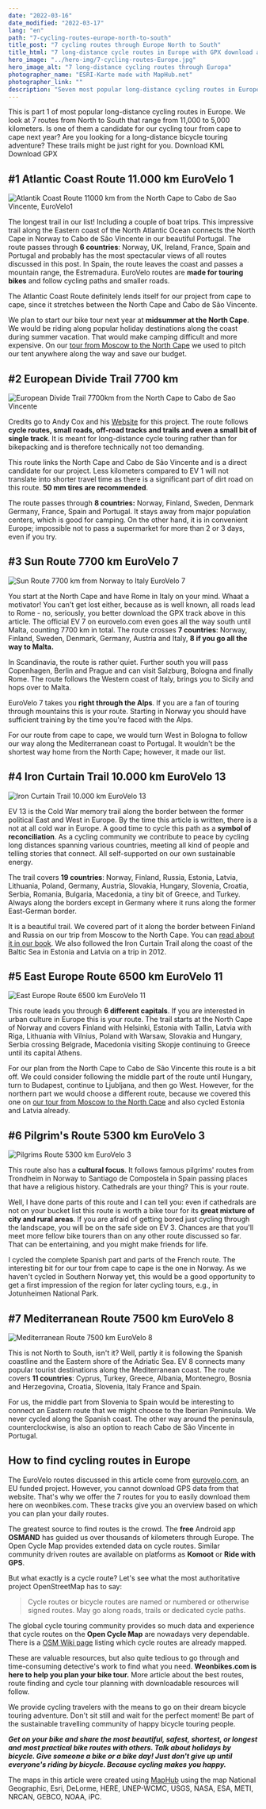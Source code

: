 ```yaml
---
date: "2022-03-16"
date_modified: "2022-03-17"
lang: "en"
path: "7-cycling-routes-europe-north-to-south"
title_post: "7 cycling routes through Europe North to South"
title_html: "7 long-distance cycle routes in Europe with GPX download and map"
hero_image: "../hero-img/7-cycling-routes-Europe.jpg"
hero_image_alt: "7 long-distance cycling routes through Europa"
photographer_name: "ESRI-Karte made with MapHub.net"
photographer_link: ""
description: "Seven most popular long-distance cycling routes in Europe for bike touring from North to South with GPX and KML download. Read all about Europe's vast cycling route network. Part 1 is about EuroVelo 1, 3, 7, 8, 11, 13 and the Europe Divide Trail. Is one of them a candidate for our cape-to-cape tour?"
---
```



This is part 1 of most popular long-distance cycling routes in Europe. We look at 7 routes from North to South that range from 11,000 to 5,000 kilometers. Is one of them a candidate for our cycling tour from cape to cape next year? Are you looking for a long-distance bicycle touring adventure? These trails might be just right for you. Download KML Download GPX

<SevenRoutesDownload />

## #1 Atlantic Coast Route 11.000 km EuroVelo 1

![Atlantik Coast Route 11000 km from the North Cape to Cabo de Sao Vincente, EuroVelo1](../img/EuroVelo1_AtlanticCoastRoute.jpg)

The longest trail in our list! Including a couple of boat trips. This impressive trail along the Eastern coast of the North Atlantic Ocean connects the North Cape in Norway to Cabo de São Vincente in our beautiful Portugal. The route passes through **6 countries**: Norway, UK, Ireland, France, Spain and Portugal and probably has the most spectacular views of all routes discussed in this post. In Spain, the route leaves the coast and passes a mountain range, the Estremadura. EuroVelo routes are **made for touring bikes** and follow cycling paths and smaller roads.

The Atlantic Coast Route definitely lends itself for our project from cape to cape, since it stretches between the North Cape and Cabo de São Vincente.

We plan to start our bike tour next year at **midsummer at the North Cape**. We would be riding along popular holiday destinations along the coast during summer vacation. That would make camping difficult and more expensive. On our [tour from Moscow to the North Cape](https://weonbikes.com/en/book/) we used to pitch our tent anywhere along the way and save our budget.

## #2 European Divide Trail 7700 km

![European Divide Trail 7700km from the North Cape to Cabo de Sao Vincente](../img/European_Divide_Trail.jpg)

Credits go to Andy Cox and his [Website](https://europeandividetrail.com/) for this project. The route follows **cycle routes, small roads, off-road tracks and trails and even a small bit of single track**. It is meant for long-distance cycle touring rather than for bikepacking and is therefore technically not too demanding.

This route links the North Cape and Cabo de São Vincente and is a direct candidate for our project. Less kilometers compared to EV 1 will not translate into shorter travel time as there is a significant part of dirt road on this route. **50 mm tires are recommended**.

The route passes through **8 countries:** Norway, Finland, Sweden, Denmark Germany, France, Spain and Portugal. It stays away from major population centers, which is good for camping. On the other hand, it is in convenient Europe; impossible not to pass a supermarket for more than 2 or 3 days, even if you try.

## #3 Sun Route 7700 km EuroVelo 7

![Sun Route 7700 km from Norway to Italy EuroVelo 7](../img/EuroVelo7_SunRoute.jpg)

You start at the North Cape and have Rome in Italy on your mind. Whaat a motivator! You can't get lost either, because as is well known, all roads lead to Rome - no, seriously, you better download the GPX track above in this article. The official EV 7 on eurovelo.com even goes all the way south until Malta, counting 7700 km in total. The route crosses **7 countries**: Norway, Finland, Sweden, Denmark, Germany, Austria and Italy, **8 if you go all the way to Malta.**

In Scandinavia, the route is rather quiet. Further south you will pass Copenhagen, Berlin and Prague and can visit Salzburg, Bologna and finally Rome. The route follows the Western coast of Italy, brings you to Sicily and hops over to Malta.

EuroVelo 7 takes you **right through the Alps**. If you are a fan of touring through mountains this is your route. Starting in Norway you should have sufficient training by the time you're faced with the Alps.

For our route from cape to cape, we would turn West in Bologna to follow our way along the Mediterranean coast to Portugal. It wouldn't be the shortest way home from the North Cape; however, it made our list.

## #4 Iron Curtain Trail 10.000 km EuroVelo 13

![Iron Curtain Trail 10.000 km EuroVelo 13](..\img\EuroVelo13_IronCurtainTrail.jpg)

EV 13 is the Cold War memory trail along the border between the former political East and West in Europe. By the time this article is written, there is a not at all cold war in Europe. A good time to cycle this path as a **symbol of reconciliation**. As a cycling community we contribute to peace by cycling long distances spanning various countries, meeting all kind of people and telling stories that connect. All self-supported on our own sustainable energy.

The trail covers **19 countries**: Norway, Finland, Russia, Estonia, Latvia, Lithuania, Poland, Germany, Austria, Slovakia, Hungary, Slovenia, Croatia, Serbia, Romania, Bulgaria, Macedonia, a tiny bit of Greece, and Turkey. Always along the borders except in Germany where it runs along the former East-German border.

It is a beautiful trail. We covered part of it along the border between Finland and Russia on our trip from Moscow to the North Cape. You can [read about it in our book](https://weonbikes.com/en/book/). We also followed the Iron Curtain Trail along the coast of the Baltic Sea in Estonia and Latvia on a trip in 2012.

## #5 East Europe Route 6500 km EuroVelo 11

![East Europe Route 6500 km EuroVelo 11](../img/EuroVelo11_EastEuropeRoute.jpg)

This route leads you through **6 different capitals**. If you are interested in urban culture in Europe this is your route. The trail starts at the North Cape of Norway and covers Finland with Helsinki, Estonia with Tallin, Latvia with Riga, Lithuania with Vilnius, Poland with Warsaw, Slovakia and Hungary, Serbia crossing Belgrade, Macedonia visiting Skopje continuing to Greece until its capital Athens.

For our plan from the North Cape to Cabo de São Vincente this route is a bit off. We could consider following the middle part of the route until Hungary, turn to Budapest, continue to Ljubljana, and then go West. However, for the northern part we would choose a different route, because we covered this one on [our tour from Moscow to the North Cape](https://weonbikes.com/en/book/) and also cycled Estonia and Latvia already.

## #6 Pilgrim's Route 5300 km EuroVelo 3

![Pilgrims Route 5300 km EuroVelo 3](../img/EuroVelo3_PilgrimsRoute.jpg)

This route also has a **cultural focus**. It follows famous pilgrims' routes from Trondheim in Norway to Santiago de Compostela in Spain passing places that have a religious history. Cathedrals are your thing? This is your route.

Well, I have done parts of this route and I can tell you: even if cathedrals are not on your bucket list this route is worth a bike tour for its **great mixture of city and rural areas**. If you are afraid of getting bored just cycling through the landscape, you will be on the safe side on EV 3. Chances are that you'll meet more fellow bike tourers than on any other route discussed so far. That can be entertaining, and you might make friends for life.

I cycled the complete Spanish part and parts of the French route. The interesting bit for our tour from cape to cape is the one in Norway. As we haven't cycled in Southern Norway yet, this would be a good opportunity to get a first impression of the region for later cycling tours, e.g., in Jotunheimen National Park.

## #7 Mediterranean Route 7500 km EuroVelo 8

![Mediterranean Route 7500 km EuroVelo 8](../img/EuroVelo8_MediterraneanRoute.jpg)

This is not North to South, isn't it? Well, partly it is following the Spanish coastline and the Eastern shore of the Adriatic Sea. EV 8 connects many popular tourist destinations along the Mediterranean coast. The route covers **11 countries**: Cyprus, Turkey, Greece, Albania, Montenegro, Bosnia and Herzegovina, Croatia, Slovenia, Italy France and Spain.

For us, the middle part from Slovenia to Spain would be interesting to connect an Eastern route that we might choose to the Iberian Peninsula. We never cycled along the Spanish coast. The other way around the peninsula, counterclockwise, is also an option to reach Cabo de São Vincente in Portugal.

## How to find cycling routes in Europe

The EuroVelo routes discussed in this article come from [eurovelo.com](http://en.eurovelo.com/), an EU funded project. However, you cannot download GPS data from that website. That's why we offer the 7 routes for you to easily download them here on weonbikes.com. These tracks give you an overview based on which you can plan your daily routes.

<SevenRoutesDownload />

The greatest source to find routes is the crowd. The **free** Android app **OSMAND** has guided us over thousands of kilometers through Europe. The Open Cycle Map provides extended data on cycle routes. Similar community driven routes are available on platforms as **Komoot** or **Ride with GPS**.

But what exactly is a cycle route? Let's see what the most authoritative project OpenStreetMap has to say:

> Cycle routes or bicycle routes are named or numbered or otherwise signed routes. May go along roads, trails or dedicated cycle paths.

The global cycle touring community provides so much data and experience that cycle routes on the **Open Cycle Map** are nowadays very dependable. There is a [OSM Wiki page](https://wiki.openstreetmap.org/wiki/Cycle_routes) listing which cycle routes are already mapped.

These are valuable resources, but also quite tedious to go through and time-consuming detective's work to find what you need. **Weonbikes.com is here to help you plan your bike tour.** More article about the best routes, route finding and cycle tour planning with downloadable resources will follow.

We provide cycling travelers with the means to go on their dream bicycle touring adventure. Don't sit still and wait for the perfect moment! Be part of the sustainable travelling community of happy bicycle touring people.

**_Get on your bike and share the most beautiful, safest, shortest, or longest and most practical bike routes with others. Talk about holidays by bicycle. Give someone a bike or a bike day! Just don't give up until everyone's riding by bicycle. Because cycling makes you happy._**

The maps in this article were created using [MapHub](https://maphub.net/) using the map National Geographic, Esri, DeLorme, HERE, UNEP-WCMC, USGS, NASA, ESA, METI, NRCAN, GEBCO, NOAA, iPC.
